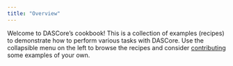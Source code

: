 ```yaml
---
title: "Overview"
---
```


Welcome to DASCore's cookbook! This is a collection of examples (recipes) to demonstrate how to perform various tasks with DASCore. Use the collapsible menu on the left to browse the recipes and consider [contributing](../contributing/contributing.qmd) some examples of your own.
